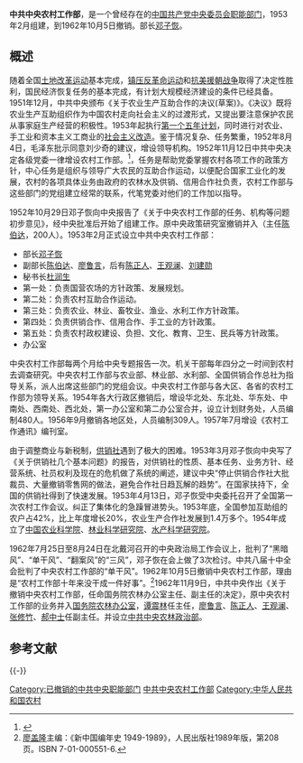 '''中共中央农村工作部'''，是一个曾经存在的[[中国共产党中央委员会|中国共产党中央委员会]][[中共中央直属机构|职能部门]]，1953年2月组建，到1962年10月5日撤销。部长[[邓子恢|邓子恢]]。

== 概述 ==
随着全国[[土地改革运动|土地改革运动]]基本完成，[[镇压反革命运动|镇压反革命运动]]和[[抗美援朝战争|抗美援朝战争]]取得了决定性胜利，国民经济恢复任务的基本完成，有计划大规模经济建设的条件已经具备。1951年12月，中共中央颁布《关于农业生产互助合作的决议(草案)》。《决议》既将农业生产互助组织作为中国农村走向社会主义的过渡形式，又提出要注意保护农民从事家庭生产经营的积极性。1953年起执行[[第一个五年计划|第一个五年计划]]，同时进行对农业、手工业和资本主义工商业的[[社会主义改造|社会主义改造]]。鉴于情况复杂、任务繁重，1952年8月4日，毛泽东批示同意刘少奇的建议，增设领导机构。1952年11月12日中共中央决定各级党委一律增设农村工作部。<ref>{{cite journal |author=王连生 |title=邓子恢与中共中央农村工作部评述 |journal=史学月刊 |year = 2005 |issue=第8期 |pages=126-128 |access-date=2015-06-27 }}</ref>，任务是帮助党委掌握农村各项工作的政策方针，中心任务是组织与领导广大农民的互助合作运动，以便配合国家工业化的发展，农村的各项具体业务由政府的农林水及供销、信用合作社负责，农村工作部与这些部门的党组建立经常的联系，代笔党委对他们的工作加以指导。

1952年10月29日邓子恢向中央报告了《关于中央农村工作部的任务、机构等问题初步意见》，经中央批准后开始了组建工作。原中央政策研究室撤销并入（主任[[陈伯达|陈伯达]]，200人）。1953年2月正式设立中共中央农村工作部：
* 部长[[邓子恢|邓子恢]]
* 副部长[[陈伯达|陈伯达]]、[[廖鲁言|廖鲁言]]，后有[[陈正人|陈正人]]、[[王观澜|王观澜]]、[[刘建勋|刘建勋]]
* 秘书长[[杜润生|杜润生]]
* 第一处：负责国营农场的方针政策、发展规划。
* 第二处：负责农村互助合作运动。
* 第三处：负责农业、林业、畜牧业、渔业、水利工作方针政策。
* 第四处：负责供销合作、信用合作、手工业的方针政策。
* 第五处：负责农村政权建设、负担、文化、教育、卫生、民兵等方针政策。
* 办公室
中央农村工作部每两个月给中央专题报告一次。机关干部每年四分之一时间到农村去调查研究。中央农村工作部与农业部、林业部、水利部、全国供销合作总社为指导关系，派人出席这些部门的党组会议。中央农村工作部与各大区、各省的农村工作部为领导关系。1954年各大行政区撤销后，增设华北处、东北处、华东处、中南处、西南处、西北处，第一办公室和第二办公室合并，设立计划财务处，人员编制480人。1956年9月撤销各地区处，人员编制309人。1957年7月增设《农村工作通讯》编刊室。

由于调整商业与新税制，[[供销社|供销社]]遇到了极大的困难。1953年3月邓子恢向中央写了《关于供销社几个基本问题》的报告，对供销社的性质、基本任务、业务方针、经营系统、社员权利及现在的危机做了系统的阐述，建议中央“停止供销合作社大批裁员、大量撤销零售网的做法，避免合作社日趋瓦解的趋势”。在国家扶持下，全国的供销社得到了快速发展。1953年4月13日，邓子恢受中央委托召开了全国第一次农村工作会议。纠正了集体化的急躁冒进势头。1953年底，全国参加互助组的农户占42%，比上年度增长20%，农业生产合作社发展到1.4万多个。1954年成立了[[中国农业科学院|中国农业科学院]]、[[中国林业科学研究院|林业科学研究院]]、[[中国水产科学研究院|水产科学研究院]]。

1962年7月25日至8月24日在北戴河召开的中央政治局工作会议上，批判了“黑暗风”、“单干风”、“翻案风”的“三风”，邓子恢在会上做了3次检讨。中共八届十中全会批判了中央农村工作部的“单干风”。1962年10月5日撤销中央农村工作部，理由是“农村工作部十年来没干成一件好事”。<ref>[[廖盖隆|廖盖隆]]主编：《新中国编年史 1949-1989》，人民出版社1989年版，第208页。ISBN 7-01-000551-6.</ref>1962年11月9日，中共中央作出《关于撤销中央农村工作部，任命国务院农林办公室主任、副主任的决定》，原中央农村工作部的业务并入[[国务院农林办公室|国务院农林办公室]]，[[谭震林|谭震林]]任主任，[[廖鲁言|廖鲁言]]、[[陈正人|陈正人]]、[[王观澜|王观澜]]、[[张修竹|张修竹]]、[[郝中士|郝中士]]任副主任。并设立[[中共中央农林政治部|中共中央农林政治部]]。

== 参考文献 ==
{{Reflist}}

{{-}}
{{中共中央直属机构}}

[[Category:已撤销的中共中央职能部门|Category:已撤销的中共中央职能部门]]
[[Category:中共中央农村工作部|]]
[[Category:中华人民共和国农村|Category:中华人民共和国农村]]